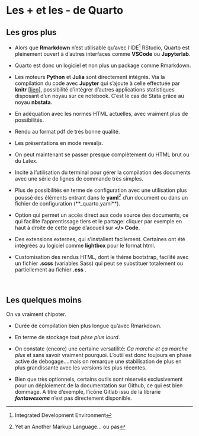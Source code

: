 

# Les + et les - de Quarto
 
## Les gros plus

::: {.box_img}
 
* Alors que **Rmarkdown** n'est utilisable qu'avec l'IDE^[Integrated Development Environment] RStudio, Quarto est pleinement ouvert à d'autres interfaces comme **VSCode** ou **Jupyterlab**.

* Quarto est donc un logiciel et non plus un package comme Rmarkdown.

*  Les moteurs **Python** et **Julia** sont directement intégrés. Via la compilation du code avec **Jupyter** qui s'ajoute à celle effectuée par **knitr** [[lien]](https://raw.githubusercontent.com/asa-quarto/website-nebraska/main/4-websites/images/horst_qmd_render_schema.png), possibilité d'intégrer d'autres applications statistiques disposant d'un noyau sur ce notebook. C'est le cas de Stata grâce au noyau **nbstata**.

* En adéquation avec les normes HTML actuelles, avec vraiment plus de possibilités. 

* Rendu au format pdf de très bonne qualité.

* Les présentations en mode revealjs.

* On peut maintenant se passer presque complètement du HTML brut ou du Latex.

* Incite à l'utilisation du terminal pour gérer la compilation des documents avec une série de lignes de commande très simples.

* Plus de possibilités en terme de configuration avec une utilisation plus poussé des éléments entrant dans le **yaml**^[Yet an Another Markup Language... ou pas] d'un document ou dans un fichier de configuration (**_quarto.yaml**).

* Option qui permet un accès direct aux code source des documents, ce qui facilite l'apprentissage tiers et le partage: cliquer par exemple en haut à droite de cette page d'accueil sur **</> Code**.

* Des extensions externes, qui s'installent facilement. Certaines ont été intégrées au logiciel comme **lightbox** pour le format html. 

* Customisation des rendus HTML, dont le thème bootstrap, facilité avec un fichier **.scss** (variables Sass) qui peut se substituer totalement ou partiellement au fichier **.css** .
:::

<br>


## Les quelques moins

On va vraiment chipoter.

::: {.box_img}  

* Durée de compilation bien plus longue qu'avec Rmarkdown.

* En terme de stockage tout *pèse plus lourd*. 

* On constate (encore) une certaine versatilité: *Ca marche et ça marche plus* et sans savoir vraiment pourquoi. L'outil est donc toujours en phase active de debogage....mais on remarque une stabilisation de plus en plus grandissante avec les versions les plus récentes. 

* Bien que très optionnels, certains outils sont réservés exclusivement pour un déploiement de la documentation sur Github, ce qui est bien dommage. A titre d'exemple, l'icône Gitlab issu de la librarie ***fontawesome*** n'est pas directement disponible.

:::
